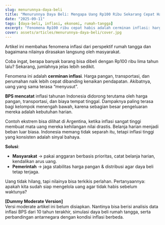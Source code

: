```yaml
---
slug: menurunnya-daya-beli
title: "Menurunnya Daya Beli: Mengapa Uang Rp100 Ribu Sekarang Cepat Habis?"
date: "2025-09-11"
tags: [daya-beli, inflasi, ekonomi, rumah-tangga]
excerpt: "Fenomena Rp100 ribu cepat habis adalah cerminan inflasi: harga naik lebih cepat daripada pendapatan, membuat nilai uang tergerus."
cover: assets/articles/menurunnya-daya-beli/cover.jpg
---
```


Artikel ini membahas fenomena inflasi dari perspektif rumah tangga dan bagaimana nilainya dirasakan langsung oleh masyarakat.

<Only mode="friendly">

Coba ingat, berapa banyak barang bisa dibeli dengan Rp100 ribu lima tahun lalu? Sekarang, jumlahnya jelas lebih sedikit.

Fenomena ini adalah **cerminan inflasi**. Harga pangan, transportasi, dan perumahan naik lebih cepat dibanding kenaikan pendapatan. Akibatnya, uang yang sama terasa “menyusut”.

**BPS mencatat** inflasi tahunan Indonesia didorong terutama oleh harga pangan, transportasi, dan biaya tempat tinggal. Dampaknya paling terasa bagi kelompok menengah bawah, karena sebagian besar pengeluaran mereka adalah kebutuhan harian.

Contoh ekstrem bisa dilihat di Argentina, ketika inflasi sangat tinggi membuat mata uang mereka kehilangan nilai drastis. Belanja harian menjadi beban luar biasa. Indonesia memang tidak separah itu, tetapi inflasi tinggi yang konsisten adalah sinyal bahaya.

**Solusi**:

- **Masyarakat** → pakai anggaran berbasis prioritas, catat belanja harian, kendalikan arus uang.
- **Pemerintah** → jaga stabilitas harga pangan & distribusi agar daya beli tetap terjaga.

Uang tidak hilang, tapi nilainya bisa terkikis perlahan. Pertanyaannya: apakah kita sudah siap mengelola uang agar tidak habis sebelum waktunya?

</Only>

<Only mode="moderate">

**[Dummy Moderate Version]**  
Versi moderate artikel ini belum disiapkan. Nantinya bisa berisi analisis data inflasi BPS dari 10 tahun terakhir, simulasi daya beli rumah tangga, serta perbandingan antarnegara dengan kondisi inflasi berbeda.

</Only>
